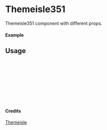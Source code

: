 
<Meta of={Themeisle351} title="Themeisle/Themeisle351" />

# Themeisle351

Themeisle351 component with different props.

#### Example

<Canvas of={Themeisle351.Primary} />

## Usage

```ts
import { Themeisle351 } from "yadl-ui";

const Example = () => {
  return (
      <Themeisle351 />
  );
};

export default Example;
```

#### Credits
[Themeisle](https://themeisle.com/illustrations)
